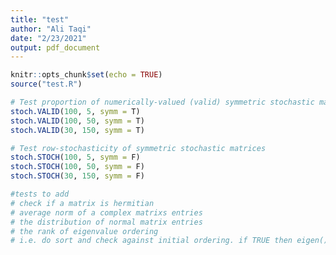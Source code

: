```yaml
---
title: "test"
author: "Ali Taqi"
date: "2/23/2021"
output: pdf_document
---
```


```r
knitr::opts_chunk$set(echo = TRUE)
source("test.R")
```

```r
# Test proportion of numerically-valued (valid) symmetric stochastic matrices
stoch.VALID(100, 5, symm = T)
stoch.VALID(100, 50, symm = T)
stoch.VALID(30, 150, symm = T)

# Test row-stochasticity of symmetric stochastic matrices
stoch.STOCH(100, 5, symm = F)
stoch.STOCH(100, 50, symm = F)
stoch.STOCH(30, 150, symm = F)
```

```r
#tests to add
# check if a matrix is hermitian
# average norm of a complex matrixs entries
# the distribution of normal matrix entries
# the rank of eigenvalue ordering
# i.e. do sort and check against initial ordering. if TRUE then eigen() orders them automatically
```


